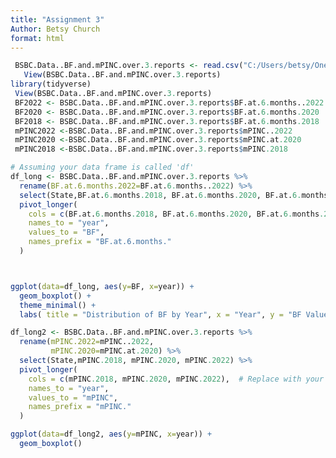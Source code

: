 ```yaml
---
title: "Assignment 3"
Author: Betsy Church
format: html
---
```


```r
 BSBC.Data..BF.and.mPINC.over.3.reports <- read.csv("C:/Users/betsy/OneDrive/Desktop/Master's Degree/BSBC Data. BF and mPINC over 3 reports.csv")
   View(BSBC.Data..BF.and.mPINC.over.3.reports)
library(tidyverse)
 View(BSBC.Data..BF.and.mPINC.over.3.reports)
 BF2022 <- BSBC.Data..BF.and.mPINC.over.3.reports$BF.at.6.months..2022
 BF2020 <- BSBC.Data..BF.and.mPINC.over.3.reports$BF.at.6.months.2020
 BF2018 <- BSBC.Data..BF.and.mPINC.over.3.reports$BF.at.6.months.2018
 mPINC2022 <-BSBC.Data..BF.and.mPINC.over.3.reports$mPINC..2022
 mPINC2020 <-BSBC.Data..BF.and.mPINC.over.3.reports$mPINC.at.2020
 mPINC2018 <-BSBC.Data..BF.and.mPINC.over.3.reports$mPINC.2018
```

```r
# Assuming your data frame is called 'df'
df_long <- BSBC.Data..BF.and.mPINC.over.3.reports %>%
  rename(BF.at.6.months.2022=BF.at.6.months..2022) %>%
  select(State,BF.at.6.months.2018, BF.at.6.months.2020, BF.at.6.months.2022) %>%
  pivot_longer(
    cols = c(BF.at.6.months.2018, BF.at.6.months.2020, BF.at.6.months.2022),  # Replace with your column names
    names_to = "year",
    values_to = "BF", 
    names_prefix = "BF.at.6.months."
  )



ggplot(data=df_long, aes(y=BF, x=year)) +
  geom_boxplot() + 
  theme_minimal() + 
  labs( title = "Distribution of BF by Year", x = "Year", y = "BF Value" )

```

```r
df_long2 <- BSBC.Data..BF.and.mPINC.over.3.reports %>%
  rename(mPINC.2022=mPINC..2022,
         mPINC.2020=mPINC.at.2020) %>%
  select(State,mPINC.2018, mPINC.2020, mPINC.2022) %>%
  pivot_longer(
    cols = c(mPINC.2018, mPINC.2020, mPINC.2022),  # Replace with your column names
    names_to = "year",
    values_to = "mPINC", 
    names_prefix = "mPINC."
  )

ggplot(data=df_long2, aes(y=mPINC, x=year)) +
  geom_boxplot()

```
